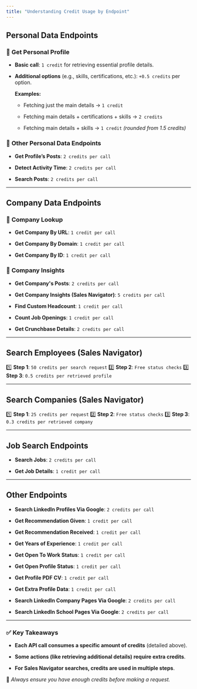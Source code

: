```yaml
---
title: "Understanding Credit Usage by Endpoint"
---
```


## **Personal Data Endpoints**

### 🔹 **Get Personal Profile**

* **Basic call**: `1 credit` for retrieving essential profile details.

* **Additional options** (e.g., skills, certifications, etc.): `+0.5 credits` per option.




  **Examples:**

  * Fetching just the main details → `1 credit`

  * Fetching main details + certifications + skills → `2 credits`

  * Fetching main details + skills → `1 credit` *(rounded from 1.5 credits)*

### 🔹 **Other Personal Data Endpoints**

* **Get Profile’s Posts**: `2 credits per call`

* **Detect Activity Time**: `2 credits per call`

* **Search Posts**: `2 credits per call`

***

## **Company Data Endpoints**

### 🔹 **Company Lookup**

* **Get Company By URL**: `1 credit per call`

* **Get Company By Domain**: `1 credit per call`

* **Get Company By ID**: `1 credit per call`

### 🔹 **Company Insights**

* **Get Company's Posts**: `2 credits per call`

* **Get Company Insights (Sales Navigator)**: `5 credits per call`

* **Find Custom Headcount**: `1 credit per call`

* **Count Job Openings**: `1 credit per call`

* **Get Crunchbase Details**: `2 credits per call`

***

## **Search Employees (Sales Navigator)**

1️⃣ **Step 1**: `50 credits per search request`
2️⃣ **Step 2**: `Free status checks`
3️⃣ **Step 3**: `0.5 credits per retrieved profile`

***

## **Search Companies (Sales Navigator)**

1️⃣ **Step 1**: `25 credits per request`
2️⃣ **Step 2**: `Free status checks`
3️⃣ **Step 3**: `0.3 credits per retrieved company`

***

## **Job Search Endpoints**

* **Search Jobs**: `2 credits per call`

* **Get Job Details**: `1 credit per call`

***

## **Other Endpoints**

* **Search LinkedIn Profiles Via Google**: `2 credits per call`

* **Get Recommendation Given**: `1 credit per call`

* **Get Recommendation Received**: `1 credit per call`

* **Get Years of Experience**: `1 credit per call`

* **Get Open To Work Status**: `1 credit per call`

* **Get Open Profile Status**: `1 credit per call`

* **Get Profile PDF CV**: `1 credit per call`

* **Get Extra Profile Data**: `1 credit per call`

* **Search LinkedIn Company Pages Via Google**: `2 credits per call`

* **Search LinkedIn School Pages Via Google**: `2 credits per call`

***

### ✅ **Key Takeaways**

* **Each API call consumes a specific amount of credits** (detailed above).

* **Some actions (like retrieving additional details) require extra credits**.

* **For Sales Navigator searches, credits are used in multiple steps**.

📌 *Always ensure you have enough credits before making a request.*